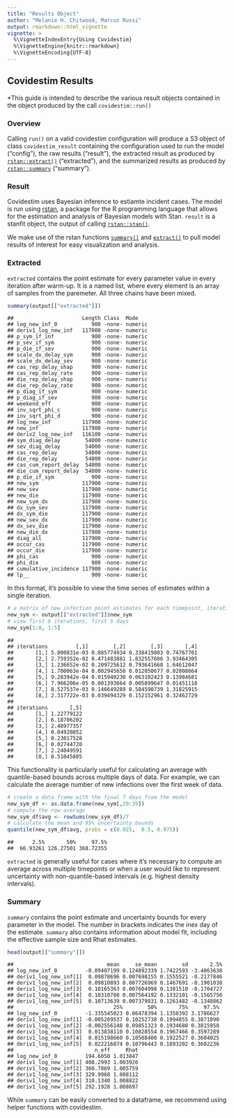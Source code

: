 ```yaml
---
title: "Results Object"
author: "Melanie H. Chitwood, Marcus Russi" 
output: rmarkdown::html_vignette
vignette: >
  %\VignetteIndexEntry{Using Covidestim}
  %\VignetteEngine{knitr::rmarkdown}
  %\VignetteEncoding{UTF-8}
---
```

## Covidestim Results

*This guide is intended to describe the various result objects contained in the object produced by the call `covidestim::run()`

### Overview

Calling `run()` on a valid covidestim configuration will produce a S3 object of class `covidestim_result` containing the configuration used to run the model ("config"), the raw results ("result"), the extracted result as produced by [`rstan::extract()`](https://mc-stan.org/rstan/reference/stanfit-method-extract.html) ("extracted"), and the summarized results as produced by [`rstan::summary`](https://mc-stan.org/rstan/reference/stanfit-method-summary.html) ("summary"). 



### Result
Covidestim uses Bayesian inference to estiamte incident cases. The model is run using [rstan](https://mc-stan.org/users/interfaces/rstan), a package for the R programming language that allows for the estimation and analysis of Bayesian models with Stan. `result` is a stanfit object, the output of calling [`rstan::stan()`](https://mc-stan.org/rstan/reference/stanfit-class.html). 

We make use of the rstan functions [`summary()`](https://mc-stan.org/rstan/reference/stanfit-method-summary.html) and  [`extract()`](https://mc-stan.org/rstan/reference/stanfit-method-extract.html) to pull model results of interest for easy visualization and analysis. 

### Extracted
`extracted` contains the point estimate for every parameter value in every iteration after warm-up. It is a named list, where every element is an array of samples from the paremeter. All three chains have been mixed. 


```r
summary(output[["extracted"]])
```

```
##                      Length Class  Mode   
## log_new_inf_0           900 -none- numeric
## deriv1_log_new_inf   117000 -none- numeric
## p_sym_if_inf            900 -none- numeric
## p_sev_if_sym            900 -none- numeric
## p_die_if_sev            900 -none- numeric
## scale_dx_delay_sym      900 -none- numeric
## scale_dx_delay_sev      900 -none- numeric
## cas_rep_delay_shap      900 -none- numeric
## cas_rep_delay_rate      900 -none- numeric
## die_rep_delay_shap      900 -none- numeric
## die_rep_delay_rate      900 -none- numeric
## p_diag_if_sym           900 -none- numeric
## p_diag_if_sev           900 -none- numeric
## weekend_eff             900 -none- numeric
## inv_sqrt_phi_c          900 -none- numeric
## inv_sqrt_phi_d          900 -none- numeric
## log_new_inf          117900 -none- numeric
## new_inf              117900 -none- numeric
## deriv2_log_new_inf   116100 -none- numeric
## sym_diag_delay        54000 -none- numeric
## sev_diag_delay        54000 -none- numeric
## cas_rep_delay         54000 -none- numeric
## die_rep_delay         54000 -none- numeric
## cas_cum_report_delay  54000 -none- numeric
## die_cum_report_delay  54000 -none- numeric
## p_die_if_sym            900 -none- numeric
## new_sym              117900 -none- numeric
## new_sev              117900 -none- numeric
## new_die              117900 -none- numeric
## new_sym_dx           117900 -none- numeric
## dx_sym_sev           117900 -none- numeric
## dx_sym_die           117900 -none- numeric
## new_sev_dx           117900 -none- numeric
## dx_sev_die           117900 -none- numeric
## new_die_dx           117900 -none- numeric
## diag_all             117900 -none- numeric
## occur_cas            117900 -none- numeric
## occur_die            117900 -none- numeric
## phi_cas                 900 -none- numeric
## phi_die                 900 -none- numeric
## cumulative_incidence 117900 -none- numeric
## lp__                    900 -none- numeric
```
In this format, it's possible to view the time series of estimates within a single iteration. 

```r
# a matrix of new infection point estimates for each timepoint, iteration
new_sym <- output[["extracted"]]$new_sym
# view first 8 iterations, first 5 days
new_sym[1:8, 1:5]
```

```
##           
## iterations         [,1]        [,2]        [,3]       [,4]
##       [1,] 5.000831e-03 0.085774934 0.338419803 0.74767701
##       [2,] 2.759352e-02 0.471483881 1.832557686 3.93464305
##       [3,] 1.236652e-02 0.209725612 0.793641668 1.64612047
##       [4,] 1.700063e-04 0.002945658 0.012050677 0.02808664
##       [5,] 9.283942e-04 0.015940230 0.063102423 0.13984681
##       [6,] 7.966206e-05 0.001393664 0.005899647 0.01451118
##       [7,] 8.527537e-03 0.146649289 0.584590739 1.31825915
##       [8,] 2.317722e-03 0.039494329 0.152152961 0.32462729
##           
## iterations       [,5]
##       [1,] 1.22779122
##       [2,] 6.18706202
##       [3,] 2.48977357
##       [4,] 0.04920852
##       [5,] 0.23017528
##       [6,] 0.02744720
##       [7,] 2.24049591
##       [8,] 0.51045805
```
This functionality is particularly useful for calculating an average with quantile-based bounds across multiple days of data. For example, we can calculate the average number of new infections over the first week of data. 

```r
# create a data frame with the final 7 days from the model 
new_sym_df <- as.data.frame(new_sym[,29:35]) 
# compute the row average 
new_sym_df$avg <- rowSums(new_sym_df)/7
# calculate the mean and 95% uncertainty bounds
quantile(new_sym_df$avg, probs = c(0.025,  0.5, 0.975))
```

```
##      2.5%       50%     97.5% 
##  66.93261 126.27501 368.72355
```
`extracted` is generally useful for cases where it's necessary to compute an average across multiple timepoints or when a user would like to represent uncertainty with non-quantile-based intervals (e.g. highest density intervals). 

### Summary
`summary` contains the point estimate and uncertainty bounds for every parameter in the model. The number in brackets indicates the inex day of the estimate. `summary` also contains information about model fit, including the effective sample size and Rhat estimates. 

```r
head(output[["summary"]])
```

```
##                              mean     se_mean        sd       2.5%
## log_new_inf_0         -0.09407199 0.124892339 1.7422593 -3.4863638
## deriv1_log_new_inf[1]  0.09878696 0.007698155 0.1555521 -0.2177846
## deriv1_log_new_inf[2]  0.09810893 0.007726969 0.1467691 -0.1901038
## deriv1_log_new_inf[3]  0.10165363 0.007604998 0.1381510 -0.1704727
## deriv1_log_new_inf[4]  0.10310780 0.007564192 0.1332101 -0.1565756
## deriv1_log_new_inf[5]  0.10713639 0.007379831 0.1261482 -0.1348862
##                                25%        50%       75%     97.5%
## log_new_inf_0         -1.335545023 0.06478394 1.1358392 3.1786627
## deriv1_log_new_inf[1] -0.005289537 0.10252738 0.1994855 0.3871890
## deriv1_log_new_inf[2] -0.002556148 0.09851323 0.1934680 0.3815958
## deriv1_log_new_inf[3]  0.013838110 0.10828554 0.1967466 0.3597289
## deriv1_log_new_inf[4]  0.015198660 0.10588400 0.1922527 0.3604025
## deriv1_log_new_inf[5]  0.022216874 0.10796443 0.1893202 0.3602236
##                          n_eff     Rhat
## log_new_inf_0         194.6050 1.013847
## deriv1_log_new_inf[1] 408.2993 1.003926
## deriv1_log_new_inf[2] 360.7869 1.005759
## deriv1_log_new_inf[3] 329.9968 1.008112
## deriv1_log_new_inf[4] 310.1340 1.008822
## deriv1_log_new_inf[5] 292.1928 1.008697
```
While `summary` can be easily converted to a dataframe, we recommend using helper functions with covidestim. 

